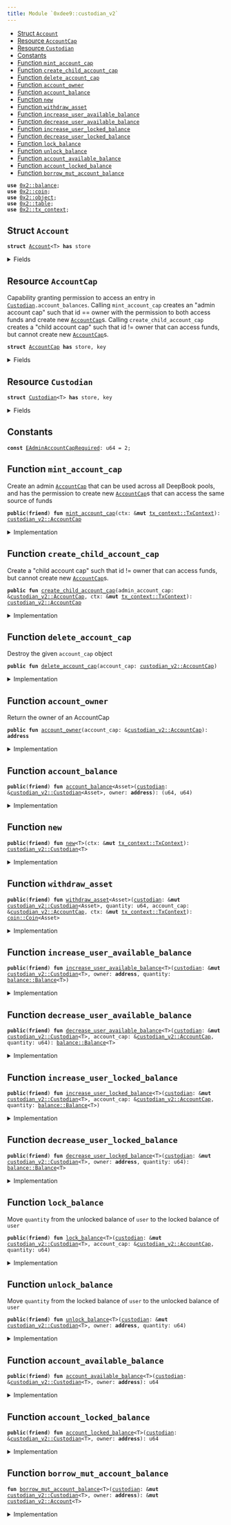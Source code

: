 ```yaml
---
title: Module `0xdee9::custodian_v2`
---
```




-  [Struct `Account`](#0xdee9_custodian_v2_Account)
-  [Resource `AccountCap`](#0xdee9_custodian_v2_AccountCap)
-  [Resource `Custodian`](#0xdee9_custodian_v2_Custodian)
-  [Constants](#@Constants_0)
-  [Function `mint_account_cap`](#0xdee9_custodian_v2_mint_account_cap)
-  [Function `create_child_account_cap`](#0xdee9_custodian_v2_create_child_account_cap)
-  [Function `delete_account_cap`](#0xdee9_custodian_v2_delete_account_cap)
-  [Function `account_owner`](#0xdee9_custodian_v2_account_owner)
-  [Function `account_balance`](#0xdee9_custodian_v2_account_balance)
-  [Function `new`](#0xdee9_custodian_v2_new)
-  [Function `withdraw_asset`](#0xdee9_custodian_v2_withdraw_asset)
-  [Function `increase_user_available_balance`](#0xdee9_custodian_v2_increase_user_available_balance)
-  [Function `decrease_user_available_balance`](#0xdee9_custodian_v2_decrease_user_available_balance)
-  [Function `increase_user_locked_balance`](#0xdee9_custodian_v2_increase_user_locked_balance)
-  [Function `decrease_user_locked_balance`](#0xdee9_custodian_v2_decrease_user_locked_balance)
-  [Function `lock_balance`](#0xdee9_custodian_v2_lock_balance)
-  [Function `unlock_balance`](#0xdee9_custodian_v2_unlock_balance)
-  [Function `account_available_balance`](#0xdee9_custodian_v2_account_available_balance)
-  [Function `account_locked_balance`](#0xdee9_custodian_v2_account_locked_balance)
-  [Function `borrow_mut_account_balance`](#0xdee9_custodian_v2_borrow_mut_account_balance)


<pre><code><b>use</b> <a href="../iota-framework/balance.md#0x2_balance">0x2::balance</a>;
<b>use</b> <a href="../iota-framework/coin.md#0x2_coin">0x2::coin</a>;
<b>use</b> <a href="../iota-framework/object.md#0x2_object">0x2::object</a>;
<b>use</b> <a href="../iota-framework/table.md#0x2_table">0x2::table</a>;
<b>use</b> <a href="../iota-framework/tx_context.md#0x2_tx_context">0x2::tx_context</a>;
</code></pre>



<Link id="0xdee9_custodian_v2_Account"></Link>

## Struct `Account`



<pre><code><b>struct</b> <a href="custodian_v2.md#0xdee9_custodian_v2_Account">Account</a>&lt;T&gt; <b>has</b> store
</code></pre>



<details>
<summary>Fields</summary>


<dl>
<dt>
<code>available_balance: <a href="../iota-framework/balance.md#0x2_balance_Balance">balance::Balance</a>&lt;T&gt;</code>
</dt>
<dd>

</dd>
<dt>
<code>locked_balance: <a href="../iota-framework/balance.md#0x2_balance_Balance">balance::Balance</a>&lt;T&gt;</code>
</dt>
<dd>

</dd>
</dl>


</details>

<Link id="0xdee9_custodian_v2_AccountCap"></Link>

## Resource `AccountCap`

Capability granting permission to access an entry in <code><a href="custodian_v2.md#0xdee9_custodian_v2_Custodian">Custodian</a>.account_balances</code>.
Calling <code>mint_account_cap</code> creates an "admin account cap" such that id == owner with
the permission to both access funds and create new <code><a href="custodian_v2.md#0xdee9_custodian_v2_AccountCap">AccountCap</a></code>s.
Calling <code>create_child_account_cap</code> creates a "child account cap" such that id != owner
that can access funds, but cannot create new <code><a href="custodian_v2.md#0xdee9_custodian_v2_AccountCap">AccountCap</a></code>s.


<pre><code><b>struct</b> <a href="custodian_v2.md#0xdee9_custodian_v2_AccountCap">AccountCap</a> <b>has</b> store, key
</code></pre>



<details>
<summary>Fields</summary>


<dl>
<dt>
<code>id: <a href="../iota-framework/object.md#0x2_object_UID">object::UID</a></code>
</dt>
<dd>

</dd>
<dt>
<code>owner: <b>address</b></code>
</dt>
<dd>
 The owner of this AccountCap. Note: this is
 derived from an object ID, not a user address
</dd>
</dl>


</details>

<Link id="0xdee9_custodian_v2_Custodian"></Link>

## Resource `Custodian`



<pre><code><b>struct</b> <a href="custodian_v2.md#0xdee9_custodian_v2_Custodian">Custodian</a>&lt;T&gt; <b>has</b> store, key
</code></pre>



<details>
<summary>Fields</summary>


<dl>
<dt>
<code>id: <a href="../iota-framework/object.md#0x2_object_UID">object::UID</a></code>
</dt>
<dd>

</dd>
<dt>
<code>account_balances: <a href="../iota-framework/table.md#0x2_table_Table">table::Table</a>&lt;<b>address</b>, <a href="custodian_v2.md#0xdee9_custodian_v2_Account">custodian_v2::Account</a>&lt;T&gt;&gt;</code>
</dt>
<dd>
 Map from the owner address of AccountCap object to an Account object
</dd>
</dl>


</details>

<Link id="@Constants_0"></Link>

## Constants


<Link id="0xdee9_custodian_v2_EAdminAccountCapRequired"></Link>



<pre><code><b>const</b> <a href="custodian_v2.md#0xdee9_custodian_v2_EAdminAccountCapRequired">EAdminAccountCapRequired</a>: u64 = 2;
</code></pre>



<Link id="0xdee9_custodian_v2_mint_account_cap"></Link>

## Function `mint_account_cap`

Create an admin <code><a href="custodian_v2.md#0xdee9_custodian_v2_AccountCap">AccountCap</a></code> that can be used across all DeepBook pools, and has
the permission to create new <code><a href="custodian_v2.md#0xdee9_custodian_v2_AccountCap">AccountCap</a></code>s that can access the same source of funds


<pre><code><b>public</b>(<b>friend</b>) <b>fun</b> <a href="custodian_v2.md#0xdee9_custodian_v2_mint_account_cap">mint_account_cap</a>(ctx: &<b>mut</b> <a href="../iota-framework/tx_context.md#0x2_tx_context_TxContext">tx_context::TxContext</a>): <a href="custodian_v2.md#0xdee9_custodian_v2_AccountCap">custodian_v2::AccountCap</a>
</code></pre>



<details>
<summary>Implementation</summary>


<pre><code><b>public</b>(package) <b>fun</b> <a href="custodian_v2.md#0xdee9_custodian_v2_mint_account_cap">mint_account_cap</a>(ctx: &<b>mut</b> TxContext): <a href="custodian_v2.md#0xdee9_custodian_v2_AccountCap">AccountCap</a> {
    <b>let</b> id = <a href="../iota-framework/object.md#0x2_object_new">object::new</a>(ctx);
    <b>let</b> owner = <a href="../iota-framework/object.md#0x2_object_uid_to_address">object::uid_to_address</a>(&id);
    <a href="custodian_v2.md#0xdee9_custodian_v2_AccountCap">AccountCap</a> { id, owner }
}
</code></pre>



</details>

<Link id="0xdee9_custodian_v2_create_child_account_cap"></Link>

## Function `create_child_account_cap`

Create a "child account cap" such that id != owner
that can access funds, but cannot create new <code><a href="custodian_v2.md#0xdee9_custodian_v2_AccountCap">AccountCap</a></code>s.


<pre><code><b>public</b> <b>fun</b> <a href="custodian_v2.md#0xdee9_custodian_v2_create_child_account_cap">create_child_account_cap</a>(admin_account_cap: &<a href="custodian_v2.md#0xdee9_custodian_v2_AccountCap">custodian_v2::AccountCap</a>, ctx: &<b>mut</b> <a href="../iota-framework/tx_context.md#0x2_tx_context_TxContext">tx_context::TxContext</a>): <a href="custodian_v2.md#0xdee9_custodian_v2_AccountCap">custodian_v2::AccountCap</a>
</code></pre>



<details>
<summary>Implementation</summary>


<pre><code><b>public</b> <b>fun</b> <a href="custodian_v2.md#0xdee9_custodian_v2_create_child_account_cap">create_child_account_cap</a>(admin_account_cap: &<a href="custodian_v2.md#0xdee9_custodian_v2_AccountCap">AccountCap</a>, ctx: &<b>mut</b> TxContext): <a href="custodian_v2.md#0xdee9_custodian_v2_AccountCap">AccountCap</a> {
    // Only the admin account cap can create new account caps
    <b>assert</b>!(<a href="../iota-framework/object.md#0x2_object_uid_to_address">object::uid_to_address</a>(&admin_account_cap.id) == admin_account_cap.owner, <a href="custodian_v2.md#0xdee9_custodian_v2_EAdminAccountCapRequired">EAdminAccountCapRequired</a>);

    <a href="custodian_v2.md#0xdee9_custodian_v2_AccountCap">AccountCap</a> {
        id: <a href="../iota-framework/object.md#0x2_object_new">object::new</a>(ctx),
        owner: admin_account_cap.owner
    }
}
</code></pre>



</details>

<Link id="0xdee9_custodian_v2_delete_account_cap"></Link>

## Function `delete_account_cap`

Destroy the given <code>account_cap</code> object


<pre><code><b>public</b> <b>fun</b> <a href="custodian_v2.md#0xdee9_custodian_v2_delete_account_cap">delete_account_cap</a>(account_cap: <a href="custodian_v2.md#0xdee9_custodian_v2_AccountCap">custodian_v2::AccountCap</a>)
</code></pre>



<details>
<summary>Implementation</summary>


<pre><code><b>public</b> <b>fun</b> <a href="custodian_v2.md#0xdee9_custodian_v2_delete_account_cap">delete_account_cap</a>(account_cap: <a href="custodian_v2.md#0xdee9_custodian_v2_AccountCap">AccountCap</a>) {
    <b>let</b> <a href="custodian_v2.md#0xdee9_custodian_v2_AccountCap">AccountCap</a> { id, owner: _ } = account_cap;
    <a href="../iota-framework/object.md#0x2_object_delete">object::delete</a>(id)
}
</code></pre>



</details>

<Link id="0xdee9_custodian_v2_account_owner"></Link>

## Function `account_owner`

Return the owner of an AccountCap


<pre><code><b>public</b> <b>fun</b> <a href="custodian_v2.md#0xdee9_custodian_v2_account_owner">account_owner</a>(account_cap: &<a href="custodian_v2.md#0xdee9_custodian_v2_AccountCap">custodian_v2::AccountCap</a>): <b>address</b>
</code></pre>



<details>
<summary>Implementation</summary>


<pre><code><b>public</b> <b>fun</b> <a href="custodian_v2.md#0xdee9_custodian_v2_account_owner">account_owner</a>(account_cap: &<a href="custodian_v2.md#0xdee9_custodian_v2_AccountCap">AccountCap</a>): <b>address</b> {
    account_cap.owner
}
</code></pre>



</details>

<Link id="0xdee9_custodian_v2_account_balance"></Link>

## Function `account_balance`



<pre><code><b>public</b>(<b>friend</b>) <b>fun</b> <a href="custodian_v2.md#0xdee9_custodian_v2_account_balance">account_balance</a>&lt;Asset&gt;(<a href="custodian.md#0xdee9_custodian">custodian</a>: &<a href="custodian_v2.md#0xdee9_custodian_v2_Custodian">custodian_v2::Custodian</a>&lt;Asset&gt;, owner: <b>address</b>): (u64, u64)
</code></pre>



<details>
<summary>Implementation</summary>


<pre><code><b>public</b>(package) <b>fun</b> <a href="custodian_v2.md#0xdee9_custodian_v2_account_balance">account_balance</a>&lt;Asset&gt;(
    <a href="custodian.md#0xdee9_custodian">custodian</a>: &<a href="custodian_v2.md#0xdee9_custodian_v2_Custodian">Custodian</a>&lt;Asset&gt;,
    owner: <b>address</b>
): (u64, u64) {
    // <b>if</b> <a href="custodian.md#0xdee9_custodian">custodian</a> account is not created yet, directly <b>return</b> (0, 0) rather than <b>abort</b>
    <b>if</b> (!<a href="../iota-framework/table.md#0x2_table_contains">table::contains</a>(&<a href="custodian.md#0xdee9_custodian">custodian</a>.account_balances, owner)) {
        <b>return</b> (0, 0)
    };
    <b>let</b> account_balances = <a href="../iota-framework/table.md#0x2_table_borrow">table::borrow</a>(&<a href="custodian.md#0xdee9_custodian">custodian</a>.account_balances, owner);
    <b>let</b> avail_balance = <a href="../iota-framework/balance.md#0x2_balance_value">balance::value</a>(&account_balances.available_balance);
    <b>let</b> locked_balance = <a href="../iota-framework/balance.md#0x2_balance_value">balance::value</a>(&account_balances.locked_balance);
    (avail_balance, locked_balance)
}
</code></pre>



</details>

<Link id="0xdee9_custodian_v2_new"></Link>

## Function `new`



<pre><code><b>public</b>(<b>friend</b>) <b>fun</b> <a href="custodian_v2.md#0xdee9_custodian_v2_new">new</a>&lt;T&gt;(ctx: &<b>mut</b> <a href="../iota-framework/tx_context.md#0x2_tx_context_TxContext">tx_context::TxContext</a>): <a href="custodian_v2.md#0xdee9_custodian_v2_Custodian">custodian_v2::Custodian</a>&lt;T&gt;
</code></pre>



<details>
<summary>Implementation</summary>


<pre><code><b>public</b>(package) <b>fun</b> <a href="custodian_v2.md#0xdee9_custodian_v2_new">new</a>&lt;T&gt;(ctx: &<b>mut</b> TxContext): <a href="custodian_v2.md#0xdee9_custodian_v2_Custodian">Custodian</a>&lt;T&gt; {
    <a href="custodian_v2.md#0xdee9_custodian_v2_Custodian">Custodian</a>&lt;T&gt; {
        id: <a href="../iota-framework/object.md#0x2_object_new">object::new</a>(ctx),
        account_balances: <a href="../iota-framework/table.md#0x2_table_new">table::new</a>(ctx),
    }
}
</code></pre>



</details>

<Link id="0xdee9_custodian_v2_withdraw_asset"></Link>

## Function `withdraw_asset`



<pre><code><b>public</b>(<b>friend</b>) <b>fun</b> <a href="custodian_v2.md#0xdee9_custodian_v2_withdraw_asset">withdraw_asset</a>&lt;Asset&gt;(<a href="custodian.md#0xdee9_custodian">custodian</a>: &<b>mut</b> <a href="custodian_v2.md#0xdee9_custodian_v2_Custodian">custodian_v2::Custodian</a>&lt;Asset&gt;, quantity: u64, account_cap: &<a href="custodian_v2.md#0xdee9_custodian_v2_AccountCap">custodian_v2::AccountCap</a>, ctx: &<b>mut</b> <a href="../iota-framework/tx_context.md#0x2_tx_context_TxContext">tx_context::TxContext</a>): <a href="../iota-framework/coin.md#0x2_coin_Coin">coin::Coin</a>&lt;Asset&gt;
</code></pre>



<details>
<summary>Implementation</summary>


<pre><code><b>public</b>(package) <b>fun</b> <a href="custodian_v2.md#0xdee9_custodian_v2_withdraw_asset">withdraw_asset</a>&lt;Asset&gt;(
    <a href="custodian.md#0xdee9_custodian">custodian</a>: &<b>mut</b> <a href="custodian_v2.md#0xdee9_custodian_v2_Custodian">Custodian</a>&lt;Asset&gt;,
    quantity: u64,
    account_cap: &<a href="custodian_v2.md#0xdee9_custodian_v2_AccountCap">AccountCap</a>,
    ctx: &<b>mut</b> TxContext
): Coin&lt;Asset&gt; {
    <a href="../iota-framework/coin.md#0x2_coin_from_balance">coin::from_balance</a>(<a href="custodian_v2.md#0xdee9_custodian_v2_decrease_user_available_balance">decrease_user_available_balance</a>&lt;Asset&gt;(<a href="custodian.md#0xdee9_custodian">custodian</a>, account_cap, quantity), ctx)
}
</code></pre>



</details>

<Link id="0xdee9_custodian_v2_increase_user_available_balance"></Link>

## Function `increase_user_available_balance`



<pre><code><b>public</b>(<b>friend</b>) <b>fun</b> <a href="custodian_v2.md#0xdee9_custodian_v2_increase_user_available_balance">increase_user_available_balance</a>&lt;T&gt;(<a href="custodian.md#0xdee9_custodian">custodian</a>: &<b>mut</b> <a href="custodian_v2.md#0xdee9_custodian_v2_Custodian">custodian_v2::Custodian</a>&lt;T&gt;, owner: <b>address</b>, quantity: <a href="../iota-framework/balance.md#0x2_balance_Balance">balance::Balance</a>&lt;T&gt;)
</code></pre>



<details>
<summary>Implementation</summary>


<pre><code><b>public</b>(package) <b>fun</b> <a href="custodian_v2.md#0xdee9_custodian_v2_increase_user_available_balance">increase_user_available_balance</a>&lt;T&gt;(
    <a href="custodian.md#0xdee9_custodian">custodian</a>: &<b>mut</b> <a href="custodian_v2.md#0xdee9_custodian_v2_Custodian">Custodian</a>&lt;T&gt;,
    owner: <b>address</b>,
    quantity: Balance&lt;T&gt;,
) {
    <b>let</b> account = <a href="custodian_v2.md#0xdee9_custodian_v2_borrow_mut_account_balance">borrow_mut_account_balance</a>&lt;T&gt;(<a href="custodian.md#0xdee9_custodian">custodian</a>, owner);
    <a href="../iota-framework/balance.md#0x2_balance_join">balance::join</a>(&<b>mut</b> account.available_balance, quantity);
}
</code></pre>



</details>

<Link id="0xdee9_custodian_v2_decrease_user_available_balance"></Link>

## Function `decrease_user_available_balance`



<pre><code><b>public</b>(<b>friend</b>) <b>fun</b> <a href="custodian_v2.md#0xdee9_custodian_v2_decrease_user_available_balance">decrease_user_available_balance</a>&lt;T&gt;(<a href="custodian.md#0xdee9_custodian">custodian</a>: &<b>mut</b> <a href="custodian_v2.md#0xdee9_custodian_v2_Custodian">custodian_v2::Custodian</a>&lt;T&gt;, account_cap: &<a href="custodian_v2.md#0xdee9_custodian_v2_AccountCap">custodian_v2::AccountCap</a>, quantity: u64): <a href="../iota-framework/balance.md#0x2_balance_Balance">balance::Balance</a>&lt;T&gt;
</code></pre>



<details>
<summary>Implementation</summary>


<pre><code><b>public</b>(package) <b>fun</b> <a href="custodian_v2.md#0xdee9_custodian_v2_decrease_user_available_balance">decrease_user_available_balance</a>&lt;T&gt;(
    <a href="custodian.md#0xdee9_custodian">custodian</a>: &<b>mut</b> <a href="custodian_v2.md#0xdee9_custodian_v2_Custodian">Custodian</a>&lt;T&gt;,
    account_cap: &<a href="custodian_v2.md#0xdee9_custodian_v2_AccountCap">AccountCap</a>,
    quantity: u64,
): Balance&lt;T&gt; {
    <b>let</b> account = <a href="custodian_v2.md#0xdee9_custodian_v2_borrow_mut_account_balance">borrow_mut_account_balance</a>&lt;T&gt;(<a href="custodian.md#0xdee9_custodian">custodian</a>, account_cap.owner);
    <a href="../iota-framework/balance.md#0x2_balance_split">balance::split</a>(&<b>mut</b> account.available_balance, quantity)
}
</code></pre>



</details>

<Link id="0xdee9_custodian_v2_increase_user_locked_balance"></Link>

## Function `increase_user_locked_balance`



<pre><code><b>public</b>(<b>friend</b>) <b>fun</b> <a href="custodian_v2.md#0xdee9_custodian_v2_increase_user_locked_balance">increase_user_locked_balance</a>&lt;T&gt;(<a href="custodian.md#0xdee9_custodian">custodian</a>: &<b>mut</b> <a href="custodian_v2.md#0xdee9_custodian_v2_Custodian">custodian_v2::Custodian</a>&lt;T&gt;, account_cap: &<a href="custodian_v2.md#0xdee9_custodian_v2_AccountCap">custodian_v2::AccountCap</a>, quantity: <a href="../iota-framework/balance.md#0x2_balance_Balance">balance::Balance</a>&lt;T&gt;)
</code></pre>



<details>
<summary>Implementation</summary>


<pre><code><b>public</b>(package) <b>fun</b> <a href="custodian_v2.md#0xdee9_custodian_v2_increase_user_locked_balance">increase_user_locked_balance</a>&lt;T&gt;(
    <a href="custodian.md#0xdee9_custodian">custodian</a>: &<b>mut</b> <a href="custodian_v2.md#0xdee9_custodian_v2_Custodian">Custodian</a>&lt;T&gt;,
    account_cap: &<a href="custodian_v2.md#0xdee9_custodian_v2_AccountCap">AccountCap</a>,
    quantity: Balance&lt;T&gt;,
) {
    <b>let</b> account = <a href="custodian_v2.md#0xdee9_custodian_v2_borrow_mut_account_balance">borrow_mut_account_balance</a>&lt;T&gt;(<a href="custodian.md#0xdee9_custodian">custodian</a>, account_cap.owner);
    <a href="../iota-framework/balance.md#0x2_balance_join">balance::join</a>(&<b>mut</b> account.locked_balance, quantity);
}
</code></pre>



</details>

<Link id="0xdee9_custodian_v2_decrease_user_locked_balance"></Link>

## Function `decrease_user_locked_balance`



<pre><code><b>public</b>(<b>friend</b>) <b>fun</b> <a href="custodian_v2.md#0xdee9_custodian_v2_decrease_user_locked_balance">decrease_user_locked_balance</a>&lt;T&gt;(<a href="custodian.md#0xdee9_custodian">custodian</a>: &<b>mut</b> <a href="custodian_v2.md#0xdee9_custodian_v2_Custodian">custodian_v2::Custodian</a>&lt;T&gt;, owner: <b>address</b>, quantity: u64): <a href="../iota-framework/balance.md#0x2_balance_Balance">balance::Balance</a>&lt;T&gt;
</code></pre>



<details>
<summary>Implementation</summary>


<pre><code><b>public</b>(package) <b>fun</b> <a href="custodian_v2.md#0xdee9_custodian_v2_decrease_user_locked_balance">decrease_user_locked_balance</a>&lt;T&gt;(
    <a href="custodian.md#0xdee9_custodian">custodian</a>: &<b>mut</b> <a href="custodian_v2.md#0xdee9_custodian_v2_Custodian">Custodian</a>&lt;T&gt;,
    owner: <b>address</b>,
    quantity: u64,
): Balance&lt;T&gt; {
    <b>let</b> account = <a href="custodian_v2.md#0xdee9_custodian_v2_borrow_mut_account_balance">borrow_mut_account_balance</a>&lt;T&gt;(<a href="custodian.md#0xdee9_custodian">custodian</a>, owner);
    split(&<b>mut</b> account.locked_balance, quantity)
}
</code></pre>



</details>

<Link id="0xdee9_custodian_v2_lock_balance"></Link>

## Function `lock_balance`

Move <code>quantity</code> from the unlocked balance of <code>user</code> to the locked balance of <code>user</code>


<pre><code><b>public</b>(<b>friend</b>) <b>fun</b> <a href="custodian_v2.md#0xdee9_custodian_v2_lock_balance">lock_balance</a>&lt;T&gt;(<a href="custodian.md#0xdee9_custodian">custodian</a>: &<b>mut</b> <a href="custodian_v2.md#0xdee9_custodian_v2_Custodian">custodian_v2::Custodian</a>&lt;T&gt;, account_cap: &<a href="custodian_v2.md#0xdee9_custodian_v2_AccountCap">custodian_v2::AccountCap</a>, quantity: u64)
</code></pre>



<details>
<summary>Implementation</summary>


<pre><code><b>public</b>(package) <b>fun</b> <a href="custodian_v2.md#0xdee9_custodian_v2_lock_balance">lock_balance</a>&lt;T&gt;(
    <a href="custodian.md#0xdee9_custodian">custodian</a>: &<b>mut</b> <a href="custodian_v2.md#0xdee9_custodian_v2_Custodian">Custodian</a>&lt;T&gt;,
    account_cap: &<a href="custodian_v2.md#0xdee9_custodian_v2_AccountCap">AccountCap</a>,
    quantity: u64,
) {
    <b>let</b> to_lock = <a href="custodian_v2.md#0xdee9_custodian_v2_decrease_user_available_balance">decrease_user_available_balance</a>(<a href="custodian.md#0xdee9_custodian">custodian</a>, account_cap, quantity);
    <a href="custodian_v2.md#0xdee9_custodian_v2_increase_user_locked_balance">increase_user_locked_balance</a>(<a href="custodian.md#0xdee9_custodian">custodian</a>, account_cap, to_lock);
}
</code></pre>



</details>

<Link id="0xdee9_custodian_v2_unlock_balance"></Link>

## Function `unlock_balance`

Move <code>quantity</code> from the locked balance of <code>user</code> to the unlocked balance of <code>user</code>


<pre><code><b>public</b>(<b>friend</b>) <b>fun</b> <a href="custodian_v2.md#0xdee9_custodian_v2_unlock_balance">unlock_balance</a>&lt;T&gt;(<a href="custodian.md#0xdee9_custodian">custodian</a>: &<b>mut</b> <a href="custodian_v2.md#0xdee9_custodian_v2_Custodian">custodian_v2::Custodian</a>&lt;T&gt;, owner: <b>address</b>, quantity: u64)
</code></pre>



<details>
<summary>Implementation</summary>


<pre><code><b>public</b>(package) <b>fun</b> <a href="custodian_v2.md#0xdee9_custodian_v2_unlock_balance">unlock_balance</a>&lt;T&gt;(
    <a href="custodian.md#0xdee9_custodian">custodian</a>: &<b>mut</b> <a href="custodian_v2.md#0xdee9_custodian_v2_Custodian">Custodian</a>&lt;T&gt;,
    owner: <b>address</b>,
    quantity: u64,
) {
    <b>let</b> locked_balance = <a href="custodian_v2.md#0xdee9_custodian_v2_decrease_user_locked_balance">decrease_user_locked_balance</a>&lt;T&gt;(<a href="custodian.md#0xdee9_custodian">custodian</a>, owner, quantity);
    <a href="custodian_v2.md#0xdee9_custodian_v2_increase_user_available_balance">increase_user_available_balance</a>&lt;T&gt;(<a href="custodian.md#0xdee9_custodian">custodian</a>, owner, locked_balance)
}
</code></pre>



</details>

<Link id="0xdee9_custodian_v2_account_available_balance"></Link>

## Function `account_available_balance`



<pre><code><b>public</b>(<b>friend</b>) <b>fun</b> <a href="custodian_v2.md#0xdee9_custodian_v2_account_available_balance">account_available_balance</a>&lt;T&gt;(<a href="custodian.md#0xdee9_custodian">custodian</a>: &<a href="custodian_v2.md#0xdee9_custodian_v2_Custodian">custodian_v2::Custodian</a>&lt;T&gt;, owner: <b>address</b>): u64
</code></pre>



<details>
<summary>Implementation</summary>


<pre><code><b>public</b>(package) <b>fun</b> <a href="custodian_v2.md#0xdee9_custodian_v2_account_available_balance">account_available_balance</a>&lt;T&gt;(
    <a href="custodian.md#0xdee9_custodian">custodian</a>: &<a href="custodian_v2.md#0xdee9_custodian_v2_Custodian">Custodian</a>&lt;T&gt;,
    owner: <b>address</b>,
): u64 {
    <a href="../iota-framework/balance.md#0x2_balance_value">balance::value</a>(&<a href="../iota-framework/table.md#0x2_table_borrow">table::borrow</a>(&<a href="custodian.md#0xdee9_custodian">custodian</a>.account_balances, owner).available_balance)
}
</code></pre>



</details>

<Link id="0xdee9_custodian_v2_account_locked_balance"></Link>

## Function `account_locked_balance`



<pre><code><b>public</b>(<b>friend</b>) <b>fun</b> <a href="custodian_v2.md#0xdee9_custodian_v2_account_locked_balance">account_locked_balance</a>&lt;T&gt;(<a href="custodian.md#0xdee9_custodian">custodian</a>: &<a href="custodian_v2.md#0xdee9_custodian_v2_Custodian">custodian_v2::Custodian</a>&lt;T&gt;, owner: <b>address</b>): u64
</code></pre>



<details>
<summary>Implementation</summary>


<pre><code><b>public</b>(package) <b>fun</b> <a href="custodian_v2.md#0xdee9_custodian_v2_account_locked_balance">account_locked_balance</a>&lt;T&gt;(
    <a href="custodian.md#0xdee9_custodian">custodian</a>: &<a href="custodian_v2.md#0xdee9_custodian_v2_Custodian">Custodian</a>&lt;T&gt;,
    owner: <b>address</b>,
): u64 {
    <a href="../iota-framework/balance.md#0x2_balance_value">balance::value</a>(&<a href="../iota-framework/table.md#0x2_table_borrow">table::borrow</a>(&<a href="custodian.md#0xdee9_custodian">custodian</a>.account_balances, owner).locked_balance)
}
</code></pre>



</details>

<Link id="0xdee9_custodian_v2_borrow_mut_account_balance"></Link>

## Function `borrow_mut_account_balance`



<pre><code><b>fun</b> <a href="custodian_v2.md#0xdee9_custodian_v2_borrow_mut_account_balance">borrow_mut_account_balance</a>&lt;T&gt;(<a href="custodian.md#0xdee9_custodian">custodian</a>: &<b>mut</b> <a href="custodian_v2.md#0xdee9_custodian_v2_Custodian">custodian_v2::Custodian</a>&lt;T&gt;, owner: <b>address</b>): &<b>mut</b> <a href="custodian_v2.md#0xdee9_custodian_v2_Account">custodian_v2::Account</a>&lt;T&gt;
</code></pre>



<details>
<summary>Implementation</summary>


<pre><code><b>fun</b> <a href="custodian_v2.md#0xdee9_custodian_v2_borrow_mut_account_balance">borrow_mut_account_balance</a>&lt;T&gt;(
    <a href="custodian.md#0xdee9_custodian">custodian</a>: &<b>mut</b> <a href="custodian_v2.md#0xdee9_custodian_v2_Custodian">Custodian</a>&lt;T&gt;,
    owner: <b>address</b>,
): &<b>mut</b> <a href="custodian_v2.md#0xdee9_custodian_v2_Account">Account</a>&lt;T&gt; {
    <b>if</b> (!<a href="../iota-framework/table.md#0x2_table_contains">table::contains</a>(&<a href="custodian.md#0xdee9_custodian">custodian</a>.account_balances, owner)) {
        <a href="../iota-framework/table.md#0x2_table_add">table::add</a>(
            &<b>mut</b> <a href="custodian.md#0xdee9_custodian">custodian</a>.account_balances,
            owner,
            <a href="custodian_v2.md#0xdee9_custodian_v2_Account">Account</a> { available_balance: <a href="../iota-framework/balance.md#0x2_balance_zero">balance::zero</a>(), locked_balance: <a href="../iota-framework/balance.md#0x2_balance_zero">balance::zero</a>() }
        );
    };
    <a href="../iota-framework/table.md#0x2_table_borrow_mut">table::borrow_mut</a>(&<b>mut</b> <a href="custodian.md#0xdee9_custodian">custodian</a>.account_balances, owner)
}
</code></pre>



</details>
